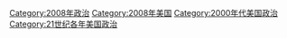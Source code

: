 [[Category:2008年政治|Category:2008年政治]]
[[Category:2008年美国|Category:2008年美国]]
[[Category:2000年代美国政治|Category:2000年代美国政治]]
[[Category:21世纪各年美国政治|Category:21世纪各年美国政治]]